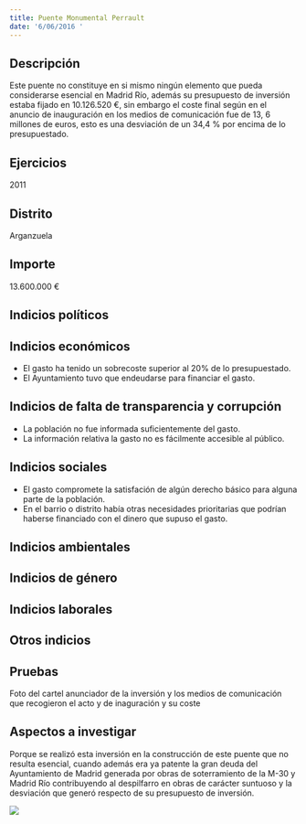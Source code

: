 ```yaml
---
title: Puente Monumental Perrault
date: '6/06/2016 '
---
```



## Descripción
Este puente no constituye en si mismo ningún elemento que pueda considerarse esencial en Madrid Río, además su presupuesto de inversión estaba fijado en 10.126.520 €, sin embargo el coste final según en el anuncio de inauguración en los medios de comunicación fue de 13, 6 millones de euros, esto es una desviación de un 34,4 % por encima de lo presupuestado.


## Ejercicios
2011


## Distrito
Arganzuela


## Importe
 13.600.000 €


## Indicios políticos



## Indicios económicos
- El gasto ha tenido un sobrecoste superior al 20% de lo presupuestado.
- El Ayuntamiento tuvo que endeudarse para financiar el gasto.


## Indicios de falta de transparencia y corrupción
- La población no fue informada suficientemente del gasto.
- La información relativa la gasto no es fácilmente accesible al público.


## Indicios sociales
- El gasto compromete la satisfación de algún derecho básico para alguna parte de la población.
- En el barrio o distrito había otras necesidades prioritarias que podrían haberse financiado con el dinero que supuso el gasto.


## Indicios ambientales



## Indicios de género



## Indicios laborales



## Otros indicios



## Pruebas
Foto del cartel anunciador de la inversión y los medios de comunicación que recogieron el acto y de inaguración y su coste


## Aspectos a investigar
Porque se realizó esta inversión en la construcción de este puente que no resulta esencial, cuando además era ya patente la gran deuda del Ayuntamiento de Madrid generada por obras de soterramiento de la M-30 y Madrid Río contribuyendo al despilfarro en obras de carácter suntuoso y la desviación que generó respecto de su presupuesto de inversión.


<img src="img/puente-monumental-perrault-1.jpg"> <br/>
